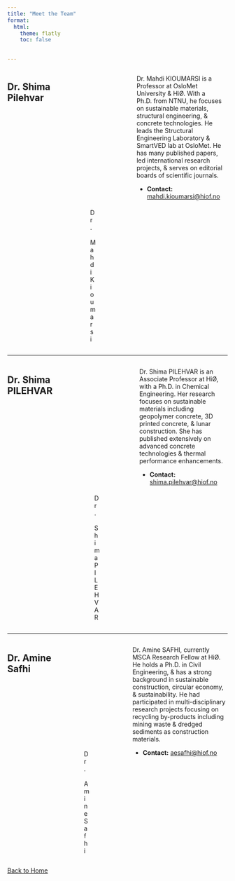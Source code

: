 ```yaml
---
title: "Meet the Team"
format: 
  html:
    theme: flatly
    toc: false
    

---
```




:::: {.columns}
## Dr. Shima Pilehvar
::: {.column width="20%"}

![Dr. Mahdi Kioumarsi](images/mahdi.jpg)

:::

::: {.column width="10%"}
<!-- empty column to create gap -->
:::

::: {.column width="60%"}

Dr. Mahdi KIOUMARSI is a Professor at OsloMet University & HiØ. With a Ph.D. from NTNU, he focuses on sustainable materials, structural engineering, & concrete technologies. He leads the Structural Engineering Laboratory & SmartVED lab at OsloMet. He has many published papers, led international research projects, & serves on editorial boards of scientific journals.

- **Contact:** [mahdi.kioumarsi@hiof.no](mailto:mahdi.kioumarsi@hiof.no)  

:::

::::



---



:::: {.columns}
## Dr. Shima PILEHVAR
::: {.column width="20%"}

![Dr. Shima PILEHVAR](images/shima.jpg)

:::

::: {.column width="10%"}
<!-- empty column to create gap -->
:::

::: {.column width="60%"}

Dr. Shima PILEHVAR is an Associate Professor at HiØ, with a Ph.D. in Chemical Engineering. Her research focuses on sustainable materials including geopolymer concrete, 3D printed concrete, & lunar construction. She has published extensively on advanced concrete technologies & thermal performance enhancements.

- **Contact:** [shima.pilehvar@hiof.no](mailto:shima.pilehvar@hiof.no)  

:::

::::



---



:::: {.columns}
## Dr. Amine Safhi
::: {.column width="20%"}

![Dr. Amine Safhi](images/amine.jpg)

:::

::: {.column width="10%"}
<!-- empty column to create gap -->
:::

::: {.column width="60%"}

Dr. Amine SAFHI, currently MSCA Research Fellow at HiØ. He holds a Ph.D. in Civil Engineering, & has a strong background in sustainable construction, circular economy, & sustainability. He had participated in multi-disciplinary research projects focusing on recycling by-products including mining waste & dredged sediments as construction materials.


- **Contact:** [aesafhi@hiof.no](mailto:aesafhi@hiof.no)  

:::

::::





[Back to Home](index.qmd)